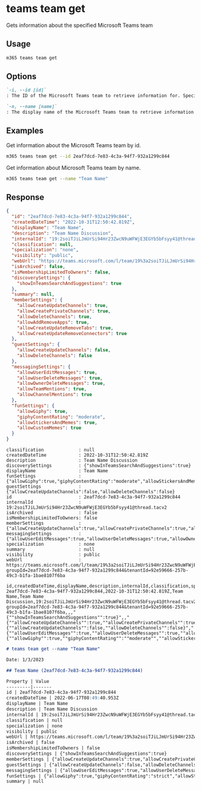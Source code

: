 
# teams team get

Gets information about the specified Microsoft Teams team

## Usage

```sh
m365 teams team get
```

## Options

```md definition-list
`-i, --id [id]`
: The ID of the Microsoft Teams team to retrieve information for. Specify either `id` or `name` but not both.

`-n, --name [name]`
: The display name of the Microsoft Teams team to retrieve information for. Specify either `id` or `name` but not both.
```

<Global />

## Examples

Get information about the Microsoft Teams team by id.

```sh
m365 teams team get --id 2eaf7dcd-7e83-4c3a-94f7-932a1299c844
```

Get information about Microsoft Teams team by name.

```sh
m365 teams team get --name "Team Name"
```

## Response

<Tabs>
  <TabItem value="JSON">

  ``` json
  {
    "id": "2eaf7dcd-7e83-4c3a-94f7-932a1299c844",
    "createdDateTime": "2022-10-31T12:50:42.819Z",
    "displayName": "Team Name",
    "description": "Team Name Discussion",
    "internalId": "19:2soiTJiLJmUrSi94Hr23ZwcN9uWFWjE3EGYb5bFsyy41@thread.tacv2",
    "classification": null,
    "specialization": "none",
    "visibility": "public",
    "webUrl": "https://teams.microsoft.com/l/team/19%3a2soiTJiLJmUrSi94Hr23ZwcN9uWFWjE3EGYb5bFsyy41%40thread.tacv2/conversations?groupId=2eaf7dcd-7e83-4c3a-94f7-932a1299c844&tenantId=92e59666-257b-49c3-b1fa-1bae8107f6ba",
    "isArchived": false,
    "isMembershipLimitedToOwners": false,
    "discoverySettings": {
      "showInTeamsSearchAndSuggestions": true
    },
    "summary": null,
    "memberSettings": {
      "allowCreateUpdateChannels": true,
      "allowCreatePrivateChannels": true,
      "allowDeleteChannels": true,
      "allowAddRemoveApps": true,
      "allowCreateUpdateRemoveTabs": true,
      "allowCreateUpdateRemoveConnectors": true
    },
    "guestSettings": {
      "allowCreateUpdateChannels": false,
      "allowDeleteChannels": false
    },
    "messagingSettings": {
      "allowUserEditMessages": true,
      "allowUserDeleteMessages": true,
      "allowOwnerDeleteMessages": true,
      "allowTeamMentions": true,
      "allowChannelMentions": true
    },
    "funSettings": {
      "allowGiphy": true,
      "giphyContentRating": "moderate",
      "allowStickersAndMemes": true,
      "allowCustomMemes": true
    }
  }
  ```

  </TabItem>
  <TabItem value="Text">

  ``` text
  classification             : null
  createdDateTime            : 2022-10-31T12:50:42.819Z
  description                : Team Name Discussion
  discoverySettings          : {"showInTeamsSearchAndSuggestions":true}
  displayName                : Team Name
  funSettings                : {"allowGiphy":true,"giphyContentRating":"moderate","allowStickersAndMemes":true,"allowCustomMemes":true}
  guestSettings              : {"allowCreateUpdateChannels":false,"allowDeleteChannels":false}
  id                         : 2eaf7dcd-7e83-4c3a-94f7-932a1299c844
  internalId                 : 19:2soiTJiLJmUrSi94Hr23ZwcN9uWFWjE3EGYb5bFsyy41@thread.tacv2
  isArchived                 : false
  isMembershipLimitedToOwners: false
  memberSettings             : {"allowCreateUpdateChannels":true,"allowCreatePrivateChannels":true,"allowDeleteChannels":true,"allowAddRemoveApps":true,"allowCreateUpdateRemoveTabs":true,"allowCreateUpdateRemoveConnectors":true}
  messagingSettings          : {"allowUserEditMessages":true,"allowUserDeleteMessages":true,"allowOwnerDeleteMessages":true,"allowTeamMentions":true,"allowChannelMentions":true}
  specialization             : none
  summary                    : null
  visibility                 : public
  webUrl                     : https://teams.microsoft.com/l/team/19%3a2soiTJiLJmUrSi94Hr23ZwcN9uWFWjE3EGYb5bFsyy41%40thread.tacv2/conversations?groupId=2eaf7dcd-7e83-4c3a-94f7-932a1299c844&tenantId=92e59666-257b-49c3-b1fa-1bae8107f6ba
  ```

  </TabItem>
  <TabItem value="CSV">

  ``` text
  id,createdDateTime,displayName,description,internalId,classification,specialization,visibility,webUrl,isArchived,isMembershipLimitedToOwners,discoverySettings,summary,memberSettings,guestSettings,messagingSettings,funSettings
  2eaf7dcd-7e83-4c3a-94f7-932a1299c844,2022-10-31T12:50:42.819Z,Team Name,Team Name Discussion,19:2soiTJiLJmUrSi94Hr23ZwcN9uWFWjE3EGYb5bFsyy41@thread.tacv2,,none,public,https://teams.microsoft.com/l/team/19%3a2soiTJiLJmUrSi94Hr23ZwcN9uWFWjE3EGYb5bFsyy41%40thread.tacv2/conversations?groupId=2eaf7dcd-7e83-4c3a-94f7-932a1299c844&tenantId=92e59666-257b-49c3-b1fa-1bae8107f6ba,,,"{""showInTeamsSearchAndSuggestions"":true}",,"{""allowCreateUpdateChannels"":true,""allowCreatePrivateChannels"":true,""allowDeleteChannels"":true,""allowAddRemoveApps"":true,""allowCreateUpdateRemoveTabs"":true,""allowCreateUpdateRemoveConnectors"":true}","{""allowCreateUpdateChannels"":false,""allowDeleteChannels"":false}","{""allowUserEditMessages"":true,""allowUserDeleteMessages"":true,""allowOwnerDeleteMessages"":true,""allowTeamMentions"":true,""allowChannelMentions"":true}","{""allowGiphy"":true,""giphyContentRating"":""moderate"",""allowStickersAndMemes"":true,""allowCustomMemes"":true}"
  ```

  </TabItem>
  <TabItem value="Markdown">

  ```md
  # teams team get --name "Team Name"

  Date: 1/3/2023

  ## Team Name (2eaf7dcd-7e83-4c3a-94f7-932a1299c844)

  Property | Value
  ---------|-------
  id | 2eaf7dcd-7e83-4c3a-94f7-932a1299c844
  createdDateTime | 2022-06-17T08:49:40.953Z
  displayName | Team Name
  description | Team Name Discussion
  internalId | 19:2soiTJiLJmUrSi94Hr23ZwcN9uWFWjE3EGYb5bFsyy41@thread.tacv2
  classification | null
  specialization | none
  visibility | public
  webUrl | https://teams.microsoft.com/l/team/19%3a2soiTJiLJmUrSi94Hr23ZwcN9uWFWjE3EGYb5bFsyy41%40thread.tacv2/conversations?groupId=2eaf7dcd-7e83-4c3a-94f7-932a1299c844&tenantId=92e59666-257b-49c3-b1fa-1bae8107f6ba
  isArchived | false
  isMembershipLimitedToOwners | false
  discoverySettings | {"showInTeamsSearchAndSuggestions":true}
  memberSettings | {"allowCreateUpdateChannels":true,"allowCreatePrivateChannels":true,"allowDeleteChannels":true,"allowAddRemoveApps":true,"allowCreateUpdateRemoveTabs":true,"allowCreateUpdateRemoveConnectors":true}
  guestSettings | {"allowCreateUpdateChannels":false,"allowDeleteChannels":false}
  messagingSettings | {"allowUserEditMessages":true,"allowUserDeleteMessages":true,"allowOwnerDeleteMessages":true,"allowTeamMentions":true,"allowChannelMentions":true}
  funSettings | {"allowGiphy":true,"giphyContentRating":"strict","allowStickersAndMemes":true,"allowCustomMemes":true}
  summary | null
  ```

  </TabItem>
</Tabs>

